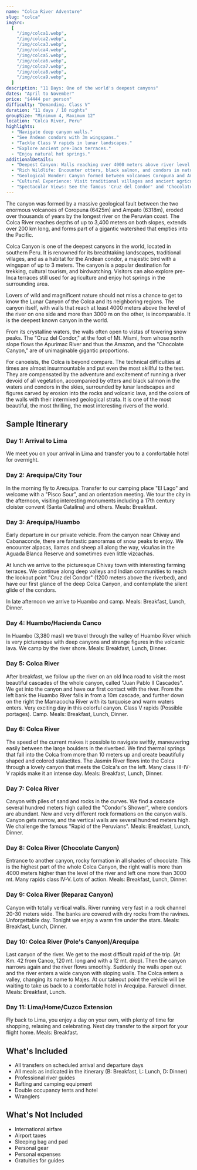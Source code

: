 ```yaml
---
name: "Colca River Adventure"
slug: "colca"
imgSrc:
  [
    "/img/colca1.webp",
    "/img/colca2.webp",
    "/img/colca3.webp",
    "/img/colca4.webp",
    "/img/colca5.webp",
    "/img/colca6.webp",
    "/img/colca7.webp",
    "/img/colca8.webp",
    "/img/colca9.webp",
  ]
description: "11 Days: One of the world's deepest canyons"
dates: "April to November"
price: "$4444 per person"
difficulty: "Demanding. Class V"
duration: "11 days / 10 nights"
groupSize: "Minimum 4, Maximum 12"
location: "Colca River, Peru"
highlights:
  - "Navigate deep canyon walls."
  - "See Andean condors with 3m wingspans."
  - "Tackle Class V rapids in lunar landscapes."
  - "Explore ancient pre-Inca terraces."
  - "Enjoy natural hot springs."
additionalDetails:
  - "Deepest Canyon: Walls reaching over 4000 meters above river level."
  - "Rich Wildlife: Encounter otters, black salmon, and condors in natural habitat."
  - "Geological Wonder: Canyon formed between volcanoes Coropuna and Ampato."
  - "Cultural Experience: Visit traditional villages and ancient agricultural terraces."
  - "Spectacular Views: See the famous 'Cruz del Condor' and 'Chocolate Canyon'."
---
```


The canyon was formed by a massive geological fault between the two enormous volcanoes of Coropuna (6425m) and Ampato (6318m), eroded over thousands of years by the longest river on the Peruvian coast. The Colca River reaches depths of up to 3,400 meters on both slopes, extends over 200 km long, and forms part of a gigantic watershed that empties into the Pacific.

Colca Canyon is one of the deepest canyons in the world, located in southern Peru. It is renowned for its breathtaking landscapes, traditional villages, and as a habitat for the Andean condor, a majestic bird with a wingspan of up to 3 meters. The canyon is a popular destination for trekking, cultural tourism, and birdwatching. Visitors can also explore pre-Inca terraces still used for agriculture and enjoy hot springs in the surrounding area.

Lovers of wild and magnificent nature should not miss a chance to get to know the Lunar Canyon of the Colca and its neighboring regions. The canyon itself, with walls that reach at least 4000 meters above the level of the river on one side and more than 3000 m on the other, is incomparable. It is the deepest known canyon in the world.

From its crystalline waters, the walls often open to vistas of towering snow peaks. The "Cruz del Condor," at the foot of Mt. Mismi, from whose north slope flows the Apurimac River and thus the Amazon, and the "Chocolate Canyon," are of unimaginable gigantic proportions.

For canoeists, the Colca is beyond compare. The technical difficulties at times are almost insurmountable and put even the most skillful to the test. They are compensated by the adventure and excitement of running a river devoid of all vegetation, accompanied by otters and black salmon in the waters and condors in the skies, surrounded by lunar landscapes and figures carved by erosion into the rocks and volcanic lava, and the colors of the walls with their intermixed geological strata. It is one of the most beautiful, the most thrilling, the most interesting rivers of the world.

## Sample Itinerary

### Day 1: Arrival to Lima

We meet you on your arrival in Lima and transfer you to a comfortable hotel for overnight.

### Day 2: Arequipa/City Tour

In the morning fly to Arequipa. Transfer to our camping place "El Lago" and welcome with a "Pisco Sour", and an orientation meeting. We tour the city in the afternoon, visiting interesting monuments including a 17th century cloister convent (Santa Catalina) and others. Meals: Breakfast.

### Day 3: Arequipa/Huambo

Early departure in our private vehicle. From the canyon near Chivay and Cabanaconde, there are fantastic panoramas of snow peaks to enjoy. We encounter alpacas, llamas and sheep all along the way, vicuñas in the Aguada Blanca Reserve and sometimes even little vizcachas.

At lunch we arrive to the picturesque Chivay town with interesting farming terraces. We continue along deep valleys and Indian communities to reach the lookout point "Cruz del Condor" (1200 meters above the riverbed), and have our first glance of the deep Colca Canyon, and contemplate the silent glide of the condors.

In late afternoon we arrive to Huambo and camp. Meals: Breakfast, Lunch, Dinner.

### Day 4: Huambo/Hacienda Canco

In Huambo (3,380 masl) we travel through the valley of Huambo River which is very picturesque with deep canyons and strange figures in the volcanic lava. We camp by the river shore. Meals: Breakfast, Lunch, Dinner.

### Day 5: Colca River

After breakfast, we follow up the river on an old Inca road to visit the most beautiful cascades of the whole canyon, called "Juan Pablo II Cascades". We get into the canyon and have our first contact with the river. From the left bank the Huambo River falls in from a 10m cascade, and further down on the right the Mamacocha River with its turquoise and warm waters enters. Very exciting day in this colorful canyon. Class V rapids (Possible portages). Camp. Meals: Breakfast, Lunch, Dinner.

### Day 6: Colca River

The speed of the current makes it possible to navigate swiftly, maneuvering easily between the large boulders in the riverbed. We find thermal springs that fall into the Colca from more than 10 meters up and create beautifully shaped and colored stalactites. The Jasmin River flows into the Colca through a lovely canyon that meets the Colca's on the left. Many class III-IV-V rapids make it an intense day. Meals: Breakfast, Lunch, Dinner.

### Day 7: Colca River

Canyon with piles of sand and rocks in the curves. We find a cascade several hundred meters high called the "Condor's Shower", where condors are abundant. New and very different rock formations on the canyon walls. Canyon gets narrow, and the vertical walls are several hundred meters high. We challenge the famous "Rapid of the Peruvians". Meals: Breakfast, Lunch, Dinner.

### Day 8: Colca River (Chocolate Canyon)

Entrance to another canyon, rocky formation in all shades of chocolate. This is the highest part of the whole Colca Canyon, the right wall is more than 4000 meters higher than the level of the river and left one more than 3000 mt. Many rapids class IV-V. Lots of action. Meals: Breakfast, Lunch, Dinner.

### Day 9: Colca River (Reparaz Canyon)

Canyon with totally vertical walls. River running very fast in a rock channel 20-30 meters wide. The banks are covered with dry rocks from the ravines. Unforgettable day. Tonight we enjoy a warm fire under the stars. Meals: Breakfast, Lunch, Dinner.

### Day 10: Colca River (Pole's Canyon)/Arequipa

Last canyon of the river. We get to the most difficult rapid of the trip. (At Km. 42 from Canco, 120 mt. long and with a 12 mt. drop). Then the canyon narrows again and the river flows smoothly. Suddenly the walls open out and the river enters a wide canyon with sloping walls. The Colca enters a valley, changing its name to Majes. At our takeout point the vehicle will be waiting to take us back to a comfortable hotel in Arequipa. Farewell dinner. Meals: Breakfast, Lunch.

### Day 11: Lima/Home/Cuzco Extension

Fly back to Lima, you enjoy a day on your own, with plenty of time for shopping, relaxing and celebrating. Next day transfer to the airport for your flight home. Meals: Breakfast.

## What's Included

- All transfers on scheduled arrival and departure days
- All meals as indicated in the itinerary (B: Breakfast, L: Lunch, D: Dinner)
- Professional river guides
- Rafting and camping equipment
- Double occupancy tents and hotel
- Wranglers

## What's Not Included

- International airfare
- Airport taxes
- Sleeping bag and pad
- Personal gear
- Personal expenses
- Gratuities for guides
